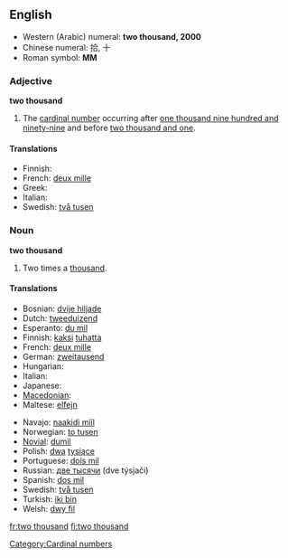 ==English==

* Western (Arabic) numeral: '''two thousand, 2000'''
* Chinese numeral: 拾, 十
* Roman symbol: '''MM'''

===Adjective===
'''two thousand'''

# The [[cardinal number]] occurring after [[one thousand nine hundred and ninety-nine]] and before [[two thousand and one]].

====Translations====
* Finnish: {{t+|fi|kaksituhatta}}
* French: [[deux mille]]
* Greek: {{t|el|δύο χιλιάδες|sc=Grek}}
* Italian: {{t+|it|duemila}}
* Swedish: [[två tusen]]

===Noun===
'''two thousand'''

# Two times a [[thousand]].

====Translations====
{{trans-top|two times a thousand}}
* Bosnian: [[dvije hiljade]] {{f}}
* Dutch: [[tweeduizend]] {{f}}
* Esperanto: [[du mil]]
* Finnish: [[kaksi]] [[tuhat|tuhatta]]
* French: [[deux mille]]
* German: [[zweitausend]] {{f}}
* Hungarian: {{t+|hu|kétezer}}
* Italian: {{t+|it|duemila|m}}
* Japanese: {{t|ja|二千|tr=nisen|sc=Jpan}}
* [[Macedonian]]: {{t|mk|две илјади|tr=dve íljadi|sc=Cyrl|xs=Macedonian}}
* Maltese: [[elfejn]]
{{trans-mid}}
* Navajo: [[naakidi mííl]]
* Norwegian: [[to tusen]]
* [[Novial]]: [[dumil]]
* Polish: [[dwa]] [[tysiące]]
* Portuguese: [[dois mil]] {{m}}
* Russian: [[две тысячи]] (dve týsjači) {{f}}
* Spanish: [[dos mil]] {{m}}
* Swedish: [[två tusen]]
* Turkish: [[iki bin]]
* Welsh: [[dwy fil]]
{{trans-bottom}}

[[Category:Cardinal numbers]]

[[fr:two thousand]]
[[fi:two thousand]]